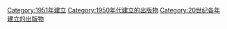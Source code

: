 {{Cat topic in year| topic=建立的出版物| year=1951}}

[[Category:1951年建立|Category:1951年建立]]
[[Category:1950年代建立的出版物|Category:1950年代建立的出版物]]
[[Category:20世纪各年建立的出版物|Category:20世纪各年建立的出版物]]